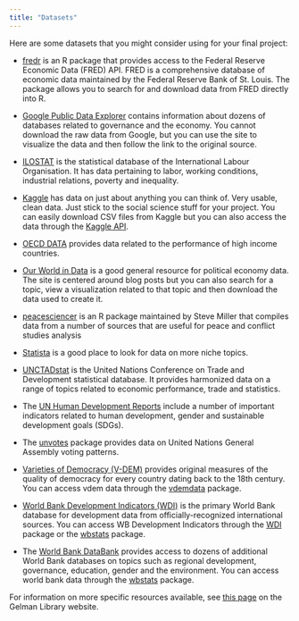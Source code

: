 ```yaml
---
title: "Datasets"
---
```


Here are some datasets that you might consider using for your final project:

-   [fredr](https://github.com/jcizel/FredR) is an R package that provides access to the Federal Reserve Economic Data (FRED) API. FRED is a comprehensive database of economic data maintained by the Federal Reserve Bank of St. Louis. The package allows you to search for and download data from FRED directly into R.

-   [Google Public Data Explorer](https://www.google.com/publicdata/directory) contains information about dozens of databases related to governance and the economy. You cannot download the raw data from Google, but you can use the site to visualize the data and then follow the link to the original source.

-   [ILOSTAT](https://ilostat.ilo.org/) is the statistical database of the International Labour Organisation. It has data pertaining to labor, working conditions, industrial relations, poverty and inequality.

-   [Kaggle](https://www.kaggle.com/datasets) has data on just about anything you can think of. Very usable, clean data. Just stick to the social science stuff for your project. You can easily download CSV files from Kaggle but you can also access the data through the [Kaggle API](https://github.com/mkearney/kaggler).

-   [OECD DATA](https://data.oecd.org/) provides data related to the performance of high income countries.

-   [Our World in Data](https://ourworldindata.org/) is a good general resource for political economy data. The site is centered around blog posts but you can also search for a topic, view a visualization related to that topic and then download the data used to create it.

-   [peacesciencer](https://svmiller.com/peacesciencer/) is an R package maintained by Steve Miller that compiles data from a number of sources that are useful for peace and conflict studies analysis

-   [Statista](https://www-statista-com.proxygw.wrlc.org/) is a good place to look for data on more niche topics.

-   [UNCTADstat](http://unctadstat.unctad.org/EN/) is the United Nations Conference on Trade and Development statistical database. It provides harmonized data on a range of topics related to economic performance, trade and statistics.

-   The [UN Human Development Reports](https://hdr.undp.org/data-center/documentation-and-downloads) include a number of important indicators related to human development, gender and sustainable development goals (SDGs).

-   The [unvotes](https://github.com/dgrtwo/unvotes) package provides data on United Nations General Assembly voting patterns.

-   [Varieties of Democracy (V-DEM)](https://www.v-dem.net/data/the-v-dem-dataset/) provides original measures of the quality of democracy for every country dating back to the 18th century. You can access vdem data through the [vdemdata](https://github.com/vdeminstitute/vdemdata) package.

-   [World Bank Development Indicators (WDI)](https://databank-worldbank-org.proxygw.wrlc.org/reports.aspx?source=world-development-indicators) is the primary World Bank database for development data from officially-recognized international sources. You can access WB Development Indicators through the [WDI](https://github.com/vincentarelbundock/WDI) package or the [wbstats](https://github.com/gshs-ornl/wbstats) package.

-   The [World Bank DataBank](https://databank-worldbank-org.proxygw.wrlc.org/home) provides access to dozens of additional World Bank databases on topics such as regional development, governance, education, gender and the environment. You can access world bank data through the [wbstats](https://github.com/gshs-ornl/wbstats) package.

For information on more specific resources available, see [this page](https://libguides.gwu.edu/datasetsdatabases) on the Gelman Library website.
